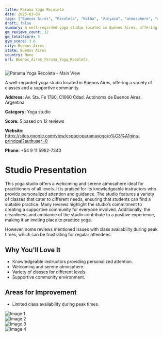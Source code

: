 ```yaml
---
title: Parama Yoga Recoleta
date: 2025-03-08
tags: ["Buenos Aires", "Recoleta", "Hatha", "Vinyasa", "atmosphere", "community", "Buenos Aires"]  
draft: false
summary: A well-regarded yoga studio located in Buenos Aires, offering a variety of classes and a supportive community.
gm_reviews_count: 12
gm_totalScore: 5
gym_score: 3.6
city: Buenos_Aires
state: Buenos Aires
country: None
url: Buenos_Aires_Parama_Yoga_Recoleta
---
```


<div className="aspect-[16/9] relative my-8">
  <img 
    src="https://lh5.googleusercontent.com/p/AF1QipPpQ7eUR74iklERiIB6XYISQN1TCPWQphQUwQxn=w1920-h1080-k-no"
    alt="Parama Yoga Recoleta - Main View"
    className="object-cover absolute inset-0 w-full h-full rounded-lg"
  />
</div>

A well-regarded yoga studio located in Buenos Aires, offering a variety of classes and a supportive community.

**Address:** Av. Sta. Fe 1780, C1060 Cdad. Autónoma de Buenos Aires, Argentina

**Category:** Yoga studio

**Score:** 5 based on 12 reviews

**Website:** https://sites.google.com/view/espacioparamayoga/p%C3%A1gina-principal?authuser=0

**Phone:** +54 9 11 5982-7343

# Studio Presentation

This yoga studio offers a welcoming and serene atmosphere ideal for practitioners of all levels. It is praised for its knowledgeable instructors who provide personalized attention and guidance. The studio features a variety of classes that cater to different needs, ensuring that students can find a suitable practice. Many reviews highlight the studio’s commitment to creating a supportive community for everyone involved. Additionally, the cleanliness and ambiance of the studio contribute to a positive experience, making it an inviting place to practice yoga.

However, some reviews mentioned issues with class availability during peak times, which can be frustrating for regular attendees.

## Why You'll Love It

- Knowledgeable instructors providing personalized attention.
- Welcoming and serene atmosphere.
- Variety of classes for different levels.
- Supportive community environment.

## Areas for Improvement

- Limited class availability during peak times.

<div className="grid grid-cols-1 xl:grid-cols-2 gap-4 my-8">
<div className="aspect-[4/3] relative"><img src="https://lh5.googleusercontent.com/p/AF1QipPhUHOkniECLipk3PMakg-djBB2-rqIqkpmzwtb=w1920-h1080-k-no" alt="Image 1" className="object-cover absolute inset-0 w-full h-full rounded-lg" /></div>
<div className="aspect-[4/3] relative"><img src="https://lh5.googleusercontent.com/p/AF1QipOYJG4feso_oMH9hjKkOzAO_7XUhvJrHV5uxARo=w1920-h1080-k-no" alt="Image 2" className="object-cover absolute inset-0 w-full h-full rounded-lg" /></div>
<div className="aspect-[4/3] relative"><img src="https://lh5.googleusercontent.com/p/AF1QipM636KNxvRADzG_n_Po5tqh2f_9RzYvkAptm4n7=w1920-h1080-k-no" alt="Image 3" className="object-cover absolute inset-0 w-full h-full rounded-lg" /></div>
<div className="aspect-[4/3] relative"><img src="https://lh5.googleusercontent.com/p/AF1QipO26ArRH8436d0vJoWzs7VvNaMf-4_dMWf2fyde=w1920-h1080-k-no" alt="Image 4" className="object-cover absolute inset-0 w-full h-full rounded-lg" /></div>
</div>